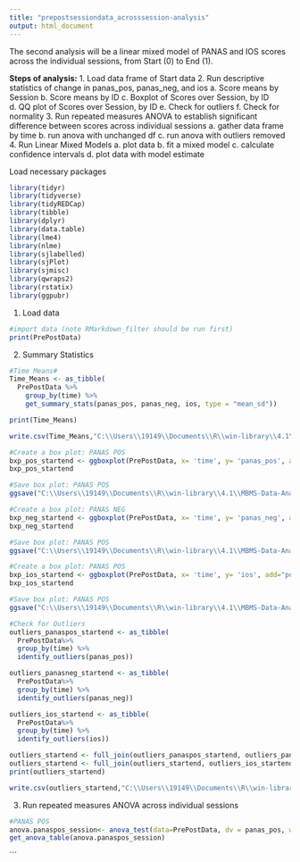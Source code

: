 ```yaml
---
title: "prepostsessiondata_acrosssession-analysis"
output: html_document
---
```


The second analysis will be a linear mixed model of PANAS and IOS scores across the individual sessions, from Start (0) to End (1). 

**Steps of analysis:**
1. Load data frame of Start data
2. Run descriptive statistics of change in panas_pos, panas_neg, and ios
    a. Score means by Session
    b. Score means by ID
    c. Boxplot of Scores over Session, by ID
    d. QQ plot of Scores over Session, by ID
    e. Check for outliers 
    f. Check for normality 
3. Run repeated measures ANOVA to establish significant difference between scores across individual sessions
    a. gather data frame by time
    b. run anova with unchanged df
    c. run anova with outliers removed
4. Run Linear Mixed Models
    a. plot data 
    b. fit a mixed model
    c. calculate confidence intervals
    d. plot data with model estimate
    
Load necessary packages
```r
library(tidyr)
library(tidyverse)
library(tidyREDCap)
library(tibble)
library(dplyr)
library(data.table)
library(lme4)
library(nlme)
library(sjlabelled)
library(sjPlot)
library(sjmisc)
library(qwraps2)
library(rstatix)
library(ggpubr)
```

1. Load data
```r
#import data (note RMarkdown_filter should be run first)
print(PrePostData)
```

2. Summary Statistics 
```r
#Time Means#
Time_Means <- as_tibble(
  PrePostData %>%
    group_by(time) %>%
    get_summary_stats(panas_pos, panas_neg, ios, type = "mean_sd"))

print(Time_Means)

write.csv(Time_Means,"C:\\Users\\19149\\Documents\\R\\win-library\\4.1\\MBMS-Data-Analysis-\\MBMS-Data-Analysis-\\thesis\\data\\StartEnd_timemeans.csv", row.names = FALSE)
```

```r
#Create a box plot: PANAS POS
bxp_pos_startend <- ggboxplot(PrePostData, x= 'time', y= 'panas_pos', add="point", title= "PANAS Positive Scores across Session") 
bxp_pos_startend

#Save box plot: PANAS POS
ggsave("C:\\Users\\19149\\Documents\\R\\win-library\\4.1\\MBMS-Data-Analysis-\\MBMS-Data-Analysis-\\thesis\\visualization\\StartEnd_panaspos_bxplot.png", plot = bxp_pos_startend, scale = 1)

#Create a box plot: PANAS NEG
bxp_neg_startend <- ggboxplot(PrePostData, x= 'time', y= 'panas_neg', add="point", title= "PANAS Negative Scores across Session") 
bxp_neg_startend

#Save box plot: PANAS POS
ggsave("C:\\Users\\19149\\Documents\\R\\win-library\\4.1\\MBMS-Data-Analysis-\\MBMS-Data-Analysis-\\thesis\\visualization\\StartEnd_panasneg_bxplot.png", plot = bxp_neg_startend, scale = 1)

#Create a box plot: PANAS POS
bxp_ios_startend <- ggboxplot(PrePostData, x= 'time', y= 'ios', add="point", title= "IOS Scores across Session") 
bxp_ios_startend

#Save box plot: PANAS POS
ggsave("C:\\Users\\19149\\Documents\\R\\win-library\\4.1\\MBMS-Data-Analysis-\\MBMS-Data-Analysis-\\thesis\\visualization\\StartEnd_ios_bxplot.png", plot = bxp_ios_startend, scale = 1)
```
```r
#Check for Outliers
outliers_panaspos_startend <- as_tibble(
  PrePostData%>%
  group_by(time) %>%
  identify_outliers(panas_pos))

outliers_panasneg_startend <- as_tibble(
  PrePostData%>%
  group_by(time) %>%
  identify_outliers(panas_neg))

outliers_ios_startend <- as_tibble(
  PrePostData%>%
  group_by(time) %>%
  identify_outliers(ios))

outliers_startend <- full_join(outliers_panaspos_startend, outliers_panasneg_startend)
outliers_startend <- full_join(outliers_startend, outliers_ios_startend)
print(outliers_startend)

write.csv(outliers_startend,"C:\\Users\\19149\\Documents\\R\\win-library\\4.1\\MBMS-Data-Analysis-\\MBMS-Data-Analysis-\\thesis\\data\\StartEnd_Outliers.csv", row.names = FALSE)
```


3. Run repeated measures ANOVA across individual sessions 

```r
#PANAS POS
anova.panaspos_session<- anova_test(data=PrePostData, dv = panas_pos, wid = id, within = time, effect.size = pes)
get_anova_table(anova.panaspos_session)
```
```
